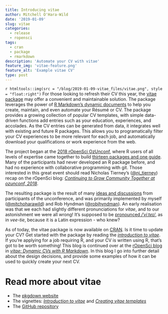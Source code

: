 ```yaml
---
title: Introducing vitae
author: Mitchell O'Hara-Wild
date: '2019-01-09'
slug: vitae
categories:
  - release
  - ropensci
tags:
  - cran
  - package
  - rmarkdown
description: 'Automate your CV with vitae'
feature_img: 'vitae-feature.png'
feature_alt: 'Example vitae CV'
type: post
---
```


`r htmltools::img(src = "/blog/2019-01-09-vitae_files/vitae.png", style = "float:right")` For those looking to refresh their CV this year, the [vitae package](https://ropenscilabs.github.io/vitae/) may offer a convenient and maintainable solution. The package leverages the power of [R Markdown's dynamic documents](https://rmarkdown.rstudio.com/) to help you create, maintain, and even automate your Résumé or CV. The package provides a growing collection of popular CV templates, with simple data-driven functions add entries such as your education, experiences, and accolades. As the CV entries can be generated from data, it integrates well with existing and future R packages. This allows you to programatically filter your CV experiences to be more relevant for each job, and automatically download your qualifications or work experience from the web.

The project began at the [2018 rOpenSci OzUnconf](https://ozunconf18.ropensci.org/), where R users of all levels of expertise came together to build [thirteen packages and one guide](http://ozunconf18.ropensci.org/projects/). Many of the participants had never developed an R package before, and had no experience with collaborative programming with git. Those interested in this great event should read Nicholas Tierney's ([\@nj_tierney](https://twitter.com/nj_tierney/)) recap on the rOpenSci blog: [*Continuing to Grow Community Together at ozunconf, 2018*](https://ropensci.org/blog/2019/01/08/ozunconf18/). 

The resulting package is the result of many [ideas and discussions](https://github.com/ropensci/ozunconf18/issues/24) from participants of the unconference, and was primarily implemented by myself ([\@mitchoharawild](https://twitter.com/mitchoharawild)) and Rob Hyndman ([\@robjhyndman](https://twitter.com/robjhyndman)). An early realisation was that we each had slightly different pronunciations for *vitae*, and to our astonishment we were all wrong! It's supposed to be [pronounced */ˈviːteɪ/*](https://www.youtube.com/watch?v=8uEJDQAUgJk), as in *vee-tie*, because it is a Latin expression - who knew?

As of today, the vitae package is now available on [CRAN](https://cran.r-project.org/package=vitae). Is it time to update your CV? Get started with the package by reading the [*introduction to vitae*](https://ropenscilabs.github.io/vitae/articles/vitae.html). If you're applying for a job requiring R, and your CV is written using R, that's got to be worth something! This blog is continued over at the [rOpenSci blog](https://ropensci.org/) in [*vitae: Dynamic CVs with R Markdown*](https://ropensci.org/blog/2019/01/10/vitae/). In this blog I go into further detail about the design decisions, and provide some examples of how it can be used to quickly create your next CV.

# Read more about vitae

* The [pkgdown website](https://ropenscilabs.github.io/vitae/)
* The vignettes: [*Introduction to vitae*](https://ropenscilabs.github.io/vitae/articles/vitae.html) and [*Creating vitae templates*](https://ropenscilabs.github.io/vitae/articles/extending.html)
* The [GitHub repository](https://github.com/ropenscilabs/vitae/)